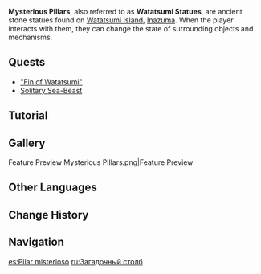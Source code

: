 {{Terminology Infobox
|image        = Mysterious Pillars.png
|type         = Exploration
|region       = Inazuma
|area         = Watatsumi Island
}}
'''Mysterious Pillars''', also referred to as '''Watatsumi Statues''', are ancient stone statues found on [[Watatsumi Island]], [[Inazuma]]. When the player interacts with them, they can change the state of surrounding objects and mechanisms.

==Quests==
*[["Fin of Watatsumi"]]
*[[Solitary Sea-Beast]]

==Tutorial==
{{Tutorial|Mysterious Pillars...}}

==Gallery==
<gallery>
Feature Preview Mysterious Pillars.png|Feature Preview
</gallery>

==Other Languages==
{{Other Languages
|en      = Mysterious Pillar
|zhs     = 神秘的基柱
|zhs_rm  = Shénmì de Jīzhù
|zht     = 神秘的基柱
|zht_rm  = Shénmì de Jīzhù
|zh_tl   = Mysterious Pillar
|ja      = 不思議な基柱
|ja_rm   = Fushigi-na Kichuu{{Assumed}}
|ja_tl   = Mysterious Pillar
|ko      = {{tt|신비|神秘}}한 {{tt|초석|礎石}} 기둥
|ko_tl   = Mysterious Sunken Rock Pillar
|es      = Pilar misterioso
|es_tl   = Mysterious Pillar
|fr      = Pilier mystérieux
|fr_tl   = Mysterious Pillar
|ru      = Загадочный столб
|ru_tl   = Mysterious Pillar
|th      = เสาลึกลับ
|th_rm   = 
|th_tl   = 
|vi      = Cột {{tt|Trụ|柱}} {{tt|Thần Bí|神秘}}
|vi_tl   = 
|de      = Mysteriöser Sockel
|de_tl   = Mysterious Pedestal
|id      = Pilar Misterius
|id_tl   = Mysterious Pillar
|pt      = Pilar misterioso
|pt_tl   = 
|tr      = Gizemli Sütun
|tr_tl   = Mysterious Pillar
|it      = Pilastro misterioso
|it_tl   = 
}}

==Change History==
{{Change History|2.1}}

==Navigation==
{{Exploration Navbox|Inazuma}}

[[es:Pilar misterioso]]
[[ru:Загадочный столб]]